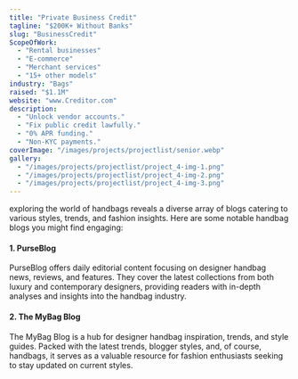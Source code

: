 ```yaml
---
title: "Private Business Credit"
tagline: "$200K+ Without Banks"  
slug: "BusinessCredit"
ScopeOfWork: 
  - "Rental businesses"
  - "E-commerce"
  - "Merchant services"
  - "15+ other models"
industry: "Bags"
raised: "$1.1M"
website: "www.Creditor.com"
description: 
  - "Unlock vendor accounts."
  - "Fix public credit lawfully."
  - "0% APR funding."
  - "Non-KYC payments."
coverImage: "/images/projects/projectlist/senior.webp"
gallery:
  - "/images/projects/projectlist/project_4-img-1.png"
  - "/images/projects/projectlist/project_4-img-2.png"
  - "/images/projects/projectlist/project_4-img-3.png"
---
```



exploring the world of handbags reveals a diverse array of blogs catering to various styles, trends, and fashion insights. Here are some notable handbag blogs you might find engaging:

#### 1. PurseBlog
PurseBlog offers daily editorial content focusing on designer handbag news, reviews, and features. They cover the latest collections from both luxury and contemporary designers, providing readers with in-depth analyses and insights into the handbag industry.

#### 2. The MyBag Blog
The MyBag Blog is a hub for designer handbag inspiration, trends, and style guides. Packed with the latest trends, blogger styles, and, of course, handbags, it serves as a valuable resource for fashion enthusiasts seeking to stay updated on current styles.

